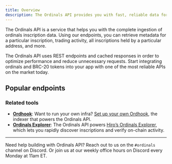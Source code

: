 ```yaml
---
title: Overview
description: The Ordinals API provides you with fast, reliable data for Bitcoin ordinals and BRC-20 tokens via an easy-to-use REST interface.
---
```


The Ordinals API is a service that helps you with the complete ingestion of ordinals inscription data. Using our endpoints, you can retrieve metadata for a particular inscription, trading activity, all inscriptions held by a particular address, and more.

The Ordinals API uses REST endpoints and cached responses in order to optimize performance and reduce unnecessary requests. Start integrating ordinals and BRC-20 tokens into your app with one of the most reliable APIs on the market today.

## Popular endpoints

<Cards>
  <Card
    href="/bitcoin/ordinals/api/inscriptions/get-inscription-content"
    title="Fetch Ordinals content"
    description="Retrieve all metadata related to individual inscriptions."
  />
  <Card
    href="/bitcoin/ordinals/api/brc20/get-brc20-tokens"
    title="Integrate BRC-20 tokens"
    description="Retrieve all metadata related to BRC-20 tokens."
  />
  <Card
    href="/bitcoin/ordinals/api/inscriptions/get-inscriptions"
    title="Showcase user portfolios"
    description="Get all inscriptions held by particular addresses."
  />
  <Card
    href="/bitcoin/ordinals/api/satoshis/get-satoshi"
    title="Retrieve Ordinals data for a specific satoshi"
    description="Get all inscription data related to a particular satoshi."
  />
  <Card
    href="/bitcoin/ordinals/api/inscriptions/get-transfers-per-block"
    title="Graph marketplace activity"
    description="Pull all transfers from a specific block."
  />
</Cards>

### Related tools

- **[Ordhook](/ordinals/ordhook)**: Want to run your own infra? [Set up your own Ordhook](/ordinals/ordhook/guides/ordhook-as-a-service), the indexer that powers the Ordinals API.
- **[Ordinals Explorer](/ordinals/explorer)**: The Ordinals API powers [Hiro’s Ordinals Explorer](https://ordinals.hiro.so/), which lets you rapidly discover inscriptions and verify on-chain activity.

---

Need help building with Ordinals API? Reach out to us on the `#ordinals` channel on Discord. Or join us at our weekly office hours on Discord every Monday at 11am ET.
